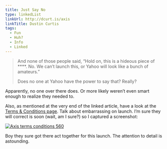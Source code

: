 ```yaml
---
title: Just Say No
type: linkedList
linkUrl: http://dcurt.is/axis
linkTitle: Dustin Curtis
tags:
  - Fun
  - Huh?
  - Info
  - Linked
---
```


> And none of those people said, “Hold on, this is a hideous piece of \*\*\*\*. No. We can’t launch this, or Yahoo will look like a bunch of amateurs.”
>
> Does no one at Yahoo have the power to say that? Really?

Apparently, no one over there does. Or more likely weren’t even smart enough to realize they needed to.

Also, as mentioned at the very end of the linked article, have a look at the [Terms & Conditions page](http://info.yahoo.com/legal/us/yahoo/axis/en-us/). Talk about embarrassing on launch. I’m sure they will correct is soon (wait, am I sure?) so I captured a screenshot:

[![Axis terms conditions 560](http://appleuserpro.com/assets/uploads/axis-terms-conditions-560.jpg "axis-terms-conditions-560.jpg")](http://appleuserpro.com/assets/uploads/axis-terms-conditions-full.jpg)

Boy they sure got there act together for this launch. The attention to detail is astounding.
